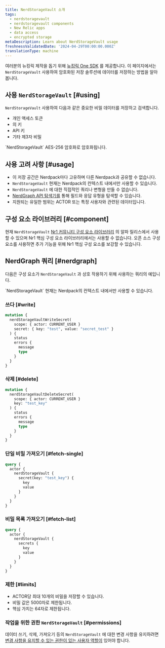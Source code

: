 ```yaml
---
title: NerdStorageVault 소개
tags:
  - nerdstoragevault
  - nerdstoragevault components
  - New Relic apps
  - data access
  - encrypted storage
metaDescription: Learn about NerdStorageVault usage
freshnessValidatedDate: '2024-04-29T00:00:00.000Z'
translationType: machine
---
```


여러분의 뉴킹릭 제작을 돕기 위해 [뉴킹릭 One SDK](/docs/new-relic-solutions/build-nr-ui/sdk-component/intro-to-sdk) 를 제공합니다. 이 페이지에서는 `NerdStorageVault` 사용하여 암호화된 저장 솔루션에 데이터를 저장하는 방법을 알아봅니다.

## 사용 `NerdStorageVault` [#using]

`NerdStorageVault` 사용하여 다음과 같은 중요한 비밀 데이터를 저장하고 검색합니다.

* 개인 액세스 토큰
* 의 키
* API 키
* 기타 제3자 비밀

<Callout variant="tip">
  `NerdStorageVault` AES-256 암호화로 암호화됩니다.
</Callout>

## 사용 고려 사항 [#usage]

* 이 저장 공간은 Nerdpack마다 고유하며 다른 Nerdpack과 공유할 수 없습니다.
* `NerdStorageVault` 현재는 Nerdpack의 컨텍스트 내에서만 사용할 수 있습니다.
* `NerdStorageVault` 에 대한 직접적인 쿼리나 변형을 만들 수 없습니다.
* [NerdGraph API 탐색기를](https://api.newrelic.com/graphiql) 통해 필드와 응답 유형을 탐색할 수 있습니다.
* 지원되는 유일한 범위는 ACTOR 또는 특정 사용자와 관련된 데이터입니다.

## 구성 요소 라이브러리 [#component]

현재 `NerdStorageVault` [Nr1 커뮤니티 구성 요소 라이브러리](https://www.npmjs.com/package/@newrelic/nr1-community/v/1.3.0-alpha.5) 의 알파 릴리스에서 사용할 수 있으며 Nr1 핵심 구성 요소 라이브러리에서는 사용할 수 없습니다. 오픈 소스 구성 요소를 사용하면 추가 기능을 위해 Nr1 핵심 구성 요소를 보강할 수 있습니다.

## NerdGraph 쿼리 [#nerdgraph]

다음은 구성 요소가 `NerdStorageVault` 과 상호 작용하기 위해 사용하는 쿼리의 예입니다.

<Callout variant="tip">
  `NerdStorageVault` 현재는 Nerdpack의 컨텍스트 내에서만 사용할 수 있습니다.
</Callout>

### 쓰다 [#write]

```graphql
mutation {
  nerdStorageVaultWriteSecret(
    scope: { actor: CURRENT_USER }
    secret: { key: "test", value: "secret_test" }
  ) {
    status
    errors {
      message
      type
    }
  }
}
```

### 삭제 [#delete]

```graphql
mutation {
  nerdStorageVaultDeleteSecret(
    scope: { actor: CURRENT_USER }
    key: "test_key"
  ) {
    status
    errors {
      message
      type
    }
  }
}
```

### 단일 비밀 가져오기 [#fetch-single]

```graphql
query {
  actor {
    nerdStorageVault {
      secret(key: "test_key") {
        key
        value
      }
    }
  }
}
```

### 비밀 목록 가져오기 [#fetch-list]

```graphql
query {
  actor {
    nerdStorageVault {
      secrets {
        key
        value
      }
    }
  }
}
```

### 제한 [#limits]

* ACTOR당 최대 10개의 비밀을 저장할 수 있습니다.
* 비밀 값은 5000자로 제한됩니다.
* 핵심 가치는 64자로 제한됩니다.

### 작업을 위한 권한 `NerdStorageVault` [#permissions]

데이터 쓰기, 삭제, 가져오기 등의 `NerdStorageVault` 에 대한 변경 사항을 유지하려면 [변경 사항을 유지할 수 있는 권한이 있는 사용자 역할이](/docs/accounts/original-accounts-billing/original-users-roles/users-roles-original-user-model) 있어야 합니다.